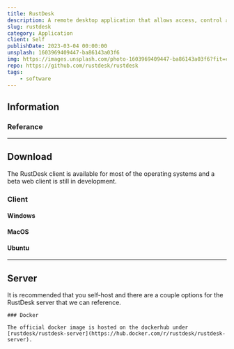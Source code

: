 ```yaml
---
title: RustDesk
description: A remote desktop application that allows access, control and maintenance
slug: rustdesk
category: Application
client: Self
publishDate: 2023-03-04 00:00:00
unsplash: 1603969409447-ba86143a03f6
img: https://images.unsplash.com/photo-1603969409447-ba86143a03f6?fit=crop&w=1400&h=700&q=75
repo: https://github.com/rustdesk/rustdesk
tags:
    - software
---
```



## Information

### Referance

---

## Download

The RustDesk client is available for most of the operating systems and a beta web client is still in development.

### Client

#### Windows

#### MacOS

#### Ubuntu

---

## Server

It is recommended that you self-host and there are a couple options for the RustDesk server that we can reference.

    ### Docker

    The official docker image is hosted on the dockerhub under [rustdesk/rustdesk-server](https://hub.docker.com/r/rustdesk/rustdesk-server).
